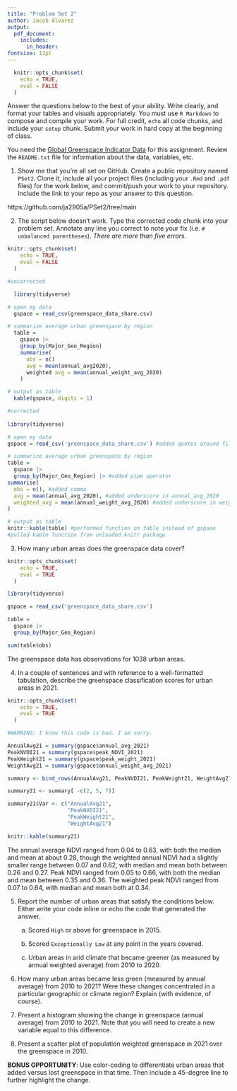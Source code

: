 ```yaml
---
title: "Problem Set 2"
author: Jacob Álvarez
output: 
  pdf_document:
    includes:
      in_header:
fontsize: 12pt
---
```


```r
  knitr::opts_chunk$set(
    echo = TRUE, 
    eval = FALSE
  )
```

Answer the questions below to the best of your ability. Write clearly, and format your tables and visuals appropriately. You must use `R Markdown` to compose and compile your work. For full credit, `echo` all code chunks, and include your `setup` chunk. Submit your work in hard copy at the beginning of class. 

You need the [Global Greenspace Indicator Data](https://dataverse.harvard.edu/dataset.xhtml?persistentId=doi:10.7910/DVN/TMWYHB) for this assignment. Review the `README.txt` file for information about the data, variables, etc.

1. Show me that you're all set on GitHub. Create a public repository named `PSet2`. Clone it, include all your project files (including your `.Rmd` and `.pdf` files) for the work below, and commit/push your work to your repository. Include the link to your repo as your answer to this question.  

https://github.com/ja2905a/PSet2/tree/main

2. The script below doesn't work. Type the corrected code chunk into your problem set. Annotate any line you correct to note your fix (i.e. `# unbalanced parentheses`). *There are more than five errors.*

```r

knitr::opts_chunk$set(
    echo = TRUE, 
    eval = FALSE
  )

#uncorrected

  library(tidyverse)

# open my data
  gspace = read_csv(greenspace_data_share.csv)

# summarize average urban greenspace by region
  table = 
    gspace |>
    group_by(Major_Geo_Region)
    summarise(
      obs = n()
      avg = mean(annual_avg2020),
      weighted avg = mean(annual_weight_avg_2020)
    )

# output as table
  kable(gspace, digits = 1)

#corrected
  
library(tidyverse)

# open my data
gspace = read_csv('greenspace_data_share.csv') #added quotes around file name

# summarize average urban greenspace by region
table = 
  gspace |>
  group_by(Major_Geo_Region) |> #added pipe operator
summarise(
  obs = n(), #added comma
  avg = mean(annual_avg_2020), #added underscore in annual_avg_2020
  weighted_avg = mean(annual_weight_avg_2020) #added underscore in weighted_avg
)

# output as table
knitr::kable(table) #performed function on table instead of gspace
#pulled kable function from unloaded knitr package

```

3. How many urban areas does the greenspace data cover?

```r

knitr::opts_chunk$set(
    echo = TRUE, 
    eval = TRUE
  )

library(tidyverse)

gspace = read_csv('greenspace_data_share.csv')

table = 
  gspace |>
  group_by(Major_Geo_Region)

sum(table$obs)

```

The greenspace data has observations for 1038 urban areas.

4. In a couple of sentences and with reference to a well-formatted tabulation, describe the greenspace classification scores for urban areas in 2021.

```r

knitr::opts_chunk$set(
    echo = TRUE, 
    eval = TRUE
  )

#WARNING: I know this code is bad. I am sorry.

AnnualAvg21 = summary(gspace$annual_avg_2021)
PeakNVDI21 = summary(gspace$peak_NDVI_2021)
PeakWeight21 = summary(gspace$peak_weight_2021)
WeightAvg21 = summary(gspace$annual_weight_avg_2021)

summary <- bind_rows(AnnualAvg21, PeakNVDI21, PeakWeight21, WeightAvg21)

summary21 <- summary[ -c(2, 5, 7)]

summary21$Var <- c("AnnualAvg21",
                   "PeakNVDI21",
                   "PeakWeight21",
                   "WeightAvg21")

knitr::kable(summary21)

```

The annual average NDVI ranged from 0.04 to 0.63, with both the median and mean at about 0.28, though the weighted annual NDVI had a slightly smaller range between 0.07 and 0.62, with median and mean both between 0.26 and 0.27. Peak NDVI ranged from 0.05 to 0.66, with both the median and mean between 0.35 and 0.36. The weighted peak NDVI ranged from 0.07 to 0.64, with median and mean both at 0.34.

5. Report the number of urban areas that satisfy the conditions below. Either write your code inline or echo the code that generated the answer.   

    a. Scored `High` or above for greenspace in 2015.  
    
    b. Scored `Exceptionally Low` at any point in the years covered.  

    c. Urban areas in arid climate that became greener (as measured by annual weighted average) from 2010 to 2020. 

6. How many urban areas became less green (measured by annual average) from 2010 to 2021? Were these changes concentrated in a particular geographic or climate region? Explain (with evidence, of course).

7. Present a histogram showing the change in greenspace (annual average) from 2010 to 2021. Note that you will need to create a new variable equal to this difference.  

8. Present a scatter plot of population weighted greenspace in 2021 over the greenspace in 2010. 

**BONUS OPPORTUNITY**: Use color-coding to differentiate urban areas that added versus lost greenspace in that time. Then include a 45-degree line to further highlight the change.

